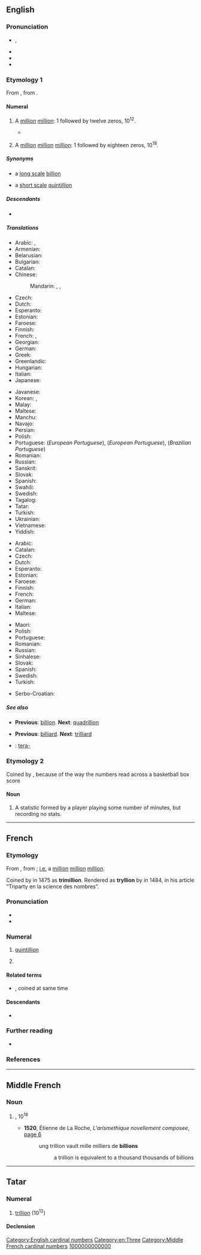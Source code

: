 {{also|Trillion}}
==English==
{{wikipedia|mul=Long and short scales}}

===Pronunciation===
* {{enPR|trĭl'yən}}, {{IPA|en|/ˈtɹɪljən/}}
* {{audio|en|en-us-trillion.ogg|Audio (US)}}
* {{audio|en|en-au-trillion.ogg|Audio (AU)}}
* {{rhymes|en|ɪljən|s=2}}

===Etymology 1===
From {{borrowed|en|fr|trillion}}, from {{confix|fr|tri|gloss1=three|illion|nocat=1}}.

====Numeral====
{{head|en|numeral|plural|trillions}}

# {{lb|en|US|modern|_|British|Australian|[[w:Long and short scales|short scale]]}} A [[million]] [[million]]: 1 followed by twelve zeros, 10<sup>12</sup>.
#*{{quote-video game|en||developer={{w|BioWare}}|title={{w|Mass Effect 3: From Ashes}}|genre=[[science fiction|Science Fiction]]|location=Redwood City|publisher=Electronic Arts|year=2012|platform=PC|scene={{w|Normandy (Mass Effect)|Normandy SR-2}}|passage={{w|Javik}}: Stand in the ashes of a '''trillion''' dead souls and ask the ghosts if honor matters. Their silence is your answer.}}
# {{lb|en|dated|_|British|Australian|[[w:Long and short scales|long scale]]}} A [[million]] [[million]] [[million]]: 1 followed by eighteen zeros, 10<sup>18</sup>.

=====Synonyms=====
* {{sense|10<sup>12</sup>}} a [[w:Long and short scales|long scale]] [[billion]]
* {{sense|10<sup>18</sup>}} a [[w:Long and short scales|short scale]] [[quintillion]]

=====Descendants=====
* {{desc|bor=1|cy|triliwn}}

=====Translations=====
{{trans-top-also|a million million, 10<sup>12</sup>|billion|id=10^12}}
* Arabic: {{t|ar|بِلْيُون|m}}, {{t|ar|تِرِيلِْيُون|m}}
* Armenian: {{t+|hy|տրիլիոն}}
* Belarusian: {{t|be|трыльён|m}}
* Bulgarian: {{t|bg|трилио́н|m}}
* Catalan: {{t+|ca|bilió}}
* Chinese:
*: Mandarin: {{t+|cmn|萬億}}, {{t+|cmn|万亿|tr=wànyì}}, {{t+|cmn|兆|tr=zhào}}
* Czech: {{t+|cs|bilión|m}}
* Dutch: {{t+|nl|biljoen|n}}
* Esperanto: {{t+|eo|duiliono}}
* Estonian: {{t|et|biljon}}
* Faroese: {{t|fo|billión|f}}
* Finnish: {{t+|fi|biljoona}}
* French: {{t+|fr|billion|m}}, {{t+|fr|mille milliards|m-p}}
* Georgian: {{t|ka|ტრილიონი}}
* German: {{t+|de|Billion|f}}
* Greek: {{t+|el|τρισεκατομμύριο|n}}
* Greenlandic: {{t|kl|billioni}}
* Hungarian: {{t+|hu|billió}}
* Italian: {{t+|it|bilione|f}}
* Japanese: {{t+|ja|兆|tr=ちょう, chō}}
{{trans-mid}}
* Javanese: {{t|jv|kirna}}
* Korean: {{t+|ko|조(兆)}}, {{t+|ko|만억(萬億)}}
* Malay: {{t+|ms|trilion}}
* Maltese: {{t|mt|biljun}}
* Manchu: {{t|mnc|ᠰᠠᠵᠠ}}
* Navajo: {{t|nv|chiyóón}}
* Persian: {{t+|fa|تریلیون|tr=terilyon}}
* Polish: {{t+|pl|bilion|m-in}}
* Portuguese: {{t+|pt|bilhão|m}} (''European Portuguese''), {{t+|pt|bilião}} (''European Portuguese''), {{t+|pt|trilhão}} (''Brazilian Portuguese'')
* Romanian: {{t+|ro|bilion|n}}
* Russian: {{t+|ru|триллио́н|m}}
* Sanskrit: {{t+|sa|महापद्म}}
* Slovak: {{t+|sk|bilión|m}}
* Spanish: {{t+|es|billón|m}}
* Swahili: {{t|sw|trilioni}}
* Swedish: {{t+|sv|biljon|c}}
* Tagalog: {{t|tl|trilyon}}
* Tatar: {{t+|tt|триллион|sc=Cyrl}}
* Turkish: {{t+|tr|trilyon}}
* Ukrainian: {{t+|uk|трильйо́н|m}}
* Vietnamese: {{t|vi|nghìn tỷ}}
* Yiddish: {{t|yi|ביליאָן|m}}
{{trans-bottom}}

{{trans-top-also|a million million million, 10<sup>18</sup>|quintillion|id=10^18}}
* Arabic: {{t|ar|تِرِيلِْيُون|m}}
* Catalan: {{t+|ca|trilió}}
* Czech: {{t|cs|trilión|m}}
* Dutch: {{t+|nl|triljoen|n}}
* Esperanto: {{t|eo|triiliono}}
* Estonian: {{t|et|triljon}}
* Faroese: {{t|fo|trillión|f}}
* Finnish: {{t+|fi|triljoona}}
* French: {{t+|fr|trillion|m}}
* German: {{t+|de|Trillion|f}}
* Italian: {{t+|it|trilione|f}}
* Maltese: {{t|mt|triljun}}
{{trans-mid}}
* Maori: {{t|mi|tiriona}}
* Polish: {{t+|pl|trylion|m-in}}
* Portuguese: {{t+|pt|trilhão|m}}
* Romanian: {{t+|ro|trilion|n}}
* Russian: {{t+|ru|квинтиллио́н|m}}
* Sinhalese: {{t|si|ත්‍රිලියනය}}
* Slovak: {{t|sk|trilión|m}}
* Spanish: {{t+|es|trillón|m}}
* Swedish: {{t+|sv|triljon|c}}
* Turkish: {{t+|tr|kentilyon}}
{{trans-bottom}}

{{checktrans-top}}
{{trans-mid}}
* Serbo-Croatian: {{t-check|sh|bilion|m}}
{{trans-bottom}}

=====See also=====
* {{qualifier|short scale}} '''Previous''': [[billion]]. '''Next''': [[quadrillion]]
* {{qualifier|long scale}} '''Previous''': [[billiard]]. '''Next''': [[trilliard]]
* {{lb|en|SI prefix}}: [[tera-]]

===Etymology 2===
Coined by {{w|Harvey Pollack}}, because of the way the numbers read across a basketball box score

====Noun====
{{en-noun}}

# {{lb|en|basketball|slang}} A statistic formed by a player playing some number of minutes, but recording no stats.

[[Category:English cardinal numbers]]
[[Category:en:Three]]

----

==French==
{{number box|fr}}

===Etymology===
From {{af|fr|tri-|gloss1=three|-illion}}, from {{m|fr|million}}; [[i.e.]] a [[million]] [[million]] [[million]].

Coined by {{w|Jehan Adam}} in 1475 as '''trimillion'''.<!--<ref name="genevieve" /> <ref name="parchemin" /> <ref name="thorndike" />-->
Rendered as '''tryllion''' by {{w|Nicolas Chuquet}} in 1484, in his article “Triparty en la science des nombres”.<!--<ref name="Chuquet1" /> <ref name="Chuquet2" />-->

===Pronunciation===
* {{fr-IPA|trilion}}
* {{audio|fr|LL-Q150 (fra)-Lepticed7-trillion.wav|Audio}}

===Numeral===
{{fr-card-noun|m}}

# [[quintillion]] {{gl|10<sup>18</sup>}}
# {{lb|fr|dated}} {{l|en|trillion}} {{gl|10<sup>12</sup>}}

====Related terms====
* {{l|fr|billion}}, coined at same time

====Descendants====
* {{desc|ca|trilió|bor=1}}

===Further reading===
* {{R:TLFi}}

===References===
<references/>

----

==Middle French==

===Noun===
{{frm-noun|m}}

# {{l|en|trillion}}, 10<sup>18</sup>
#* '''1520''', Étienne de La Roche, ''L'arismethique novellement composee'', [https://books.google.co.uk/books?id=9xg8AAAAcAAJ&pg=PT407&dq=billion&hl=en&sa=X&redir_esc=y#v=onepage&q=billion&f=false page 6]
#*: ung trillion vault mille milliers de '''billions'''
#*:: a trillion is equivalent to<!--lit: is worth, verb valoir--> a thousand thousands of billions

[[Category:Middle French cardinal numbers]]

----

==Tatar==

===Numeral===
{{tt-pos|noun|l|c|триллион}}

# {{cln|tt|cardinal numbers}} [[trillion]] (10<sup>12</sup>)

====Declension====
{{crh-latin-noun|nıñ|ga|nı|da|nan}}

[[Category:Tatar cardinal numbers|1000000000000]]